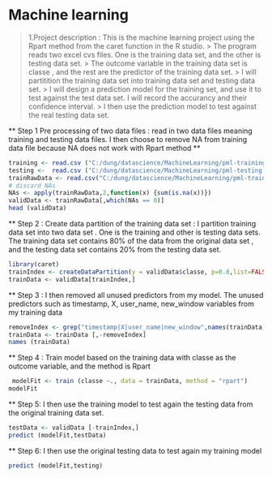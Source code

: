 Machine learning
========================================================

>1.Project description : This is the machine learning project using the Rpart method from the caret function in the R studio.
>> The program reads two excel cvs files. One is the training data set, and the other is testing data set.
>> The outcome variable in the training data set is classe , and the rest are the predictor of the training data set.
>> I will partitition the training data set into training data set and testing data set. 
>> I will design a prediction model for the training set, and use it to test against the test data set. I will record the accurancy 
   and their confidence interval.
>> I then use the prediction model to test against the real testing data set.


** Step 1 Pre processing of two data files : read in two data files meaning training and testing data files.
I then choose to remove NA from training data file because NA does not work with Rpart method ** 

```r
training <- read.csv ("C:/dung/datascience/MachineLearning/pml-training.csv")
testing <-  read.csv ("C:/dung/datascience/MachineLearning/pml-testing.csv")
trainRawData <- read.csv("C:/dung/datascience/MachineLearning/pml-training.csv",na.strings=c("NA",""))
# discard NAs
NAs <- apply(trainRawData,2,function(x) {sum(is.na(x))}) 
validData <- trainRawData[,which(NAs == 0)]
head (validData)
```
** Step 2 : Create data partition of the training data set : I partition training data set into two data set . One is the training and other is testing data sets. The training data set contains 80% of the data from the original data set , and the testing data set contains 20% from the testing data set.

```r
library(caret)
trainIndex <- createDataPartition(y = validData$classe, p=0.8,list=FALSE) # 3927 rows
trainData <- validData[trainIndex,]


```
** Step 3 : I then removed all unused predictors from my model. The unused predictors such as timestamp, X, user_name, new_window variables from my training data 

```r
removeIndex <- grep("timestamp|X|user_name|new_window",names(trainData))
trainData <- trainData [,-removeIndex]
names (trainData)
```
** Step 4 : Train model based on the training data with classe as the outcome variable, and the method is Rpart 
```r
 modelFit <- train (classe ~., data = trainData, method = "rpart")
modelFit
```


** Step 5: I then use the training model to test again the testing data from the original training data set.
```r
testData <- validData [-trainIndex,]
predict (modelFit,testData)
```

** Step 6: I then use the original testing data to test again my training model
```r
predict (modelFit,testing)
```